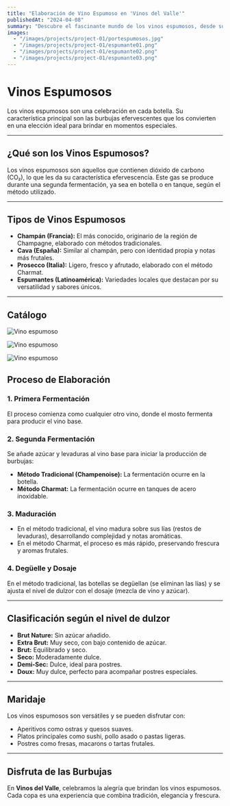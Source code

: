 ```yaml
---
title: "Elaboración de Vino Espumoso en 'Vinos del Valle'"
publishedAt: "2024-04-08"
summary: "Descubre el fascinante mundo de los vinos espumosos, desde su proceso de elaboración hasta las variedades más populares. ¡Brinda con estilo en tu próxima celebración!. Además, descubre los vinos en Stock en nuestra tienda online."
images:
  - "/images/projects/project-01/portespumosos.jpg"
  - "/images/projects/project-01/espumante01.png"
  - "/images/projects/project-01/espumante02.png"
  - "/images/projects/project-01/espumante03.png"
---
```


# Vinos Espumosos  

Los vinos espumosos son una celebración en cada botella. Su característica principal son las burbujas efervescentes que los convierten en una elección ideal para brindar en momentos especiales.  

---

## ¿Qué son los Vinos Espumosos?  

Los vinos espumosos son aquellos que contienen dióxido de carbono (CO₂), lo que les da su característica efervescencia. Este gas se produce durante una segunda fermentación, ya sea en botella o en tanque, según el método utilizado.  

---

## Tipos de Vinos Espumosos  

- **Champán (Francia):** El más conocido, originario de la región de Champagne, elaborado con métodos tradicionales.  
- **Cava (España):** Similar al champán, pero con identidad propia y notas más frutales.  
- **Prosecco (Italia):** Ligero, fresco y afrutado, elaborado con el método Charmat.  
- **Espumantes (Latinoamérica):** Variedades locales que destacan por su versatilidad y sabores únicos.  

---

## Catálogo

![Vino espumoso](/images/projects/project-01/espumante01.png)

![Vino espumoso](/images/projects/project-01/espumante02.png)

![Vino espumoso](/images/projects/project-01/espumante03.png)




## Proceso de Elaboración  

### **1. Primera Fermentación**  
El proceso comienza como cualquier otro vino, donde el mosto fermenta para producir el vino base.  

### **2. Segunda Fermentación**  
Se añade azúcar y levaduras al vino base para iniciar la producción de burbujas:  
- **Método Tradicional (Champenoise):** La fermentación ocurre en la botella.  
- **Método Charmat:** La fermentación ocurre en tanques de acero inoxidable.  

### **3. Maduración**  
- En el método tradicional, el vino madura sobre sus lías (restos de levaduras), desarrollando complejidad y notas aromáticas.  
- En el método Charmat, el proceso es más rápido, preservando frescura y aromas frutales.  

### **4. Degüelle y Dosaje**  
En el método tradicional, las botellas se degüellan (se eliminan las lías) y se ajusta el nivel de dulzor con el dosaje (mezcla de vino y azúcar).  

---

## Clasificación según el nivel de dulzor  

- **Brut Nature:** Sin azúcar añadido.  
- **Extra Brut:** Muy seco, con bajo contenido de azúcar.  
- **Brut:** Equilibrado y seco.  
- **Seco:** Moderadamente dulce.  
- **Demi-Sec:** Dulce, ideal para postres.  
- **Doux:** Muy dulce, perfecto para acompañar postres especiales.  

---

## Maridaje  

Los vinos espumosos son versátiles y se pueden disfrutar con:  
- Aperitivos como ostras y quesos suaves.  
- Platos principales como sushi, pollo asado o pastas ligeras.  
- Postres como fresas, macarons o tartas frutales.  

---

## Disfruta de las Burbujas  

En **Vinos del Valle**, celebramos la alegría que brindan los vinos espumosos. Cada copa es una experiencia que combina tradición, elegancia y frescura.  
